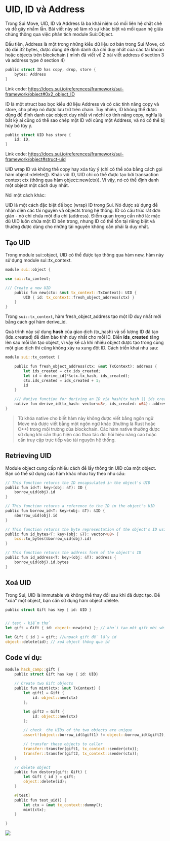 # UID, ID và Address

Trong Sui Move, UID, ID và Address là ba khái niệm có mối liên hệ chặt chẽ và dễ gây nhầm lẫn. Bài viết này sẽ làm rõ sự khác biệt và mối quan hệ giữa chúng thông qua việc phân tích module Sui::Object.

Đầu tiên, Address là một trong những kiểu dữ liệu cơ bản trong Sui Move, có độ dài 32 bytes, được dùng để định danh địa chỉ duy nhất của các tài khoản hoặc objects trên blockchain ( mình đã viết về 2 bài viết address ở section 3 và address type ở section 4) 


```rust
public struct ID has copy, drop, store {
    bytes: Address
}

```
Link code: https://docs.sui.io/references/framework/sui-framework/object#0x2_object_ID


ID là một struct bao bọc kiểu dữ liệu Address và có các tính năng copy và store, cho phép nó được lưu trữ trên chain. Tuy nhiên, ID không thể được dùng để định danh các object duy nhất vì nóchỉ  có tính năng copy, nghĩa là bất kỳ ai cũng có thể sao chép một ID với cùng một Address, và nó có thể bị hủy bỏ tùy ý.

```rust 
public struct UID has store {
    id: ID,
}

```

Link code: https://docs.sui.io/references/framework/sui-framework/object#struct-uid


UID wrap ID và không thể copy hay xóa tùy ý (chỉ có thể xóa bằng cách gọi hàm object::delete()). Khác với ID, UID chỉ có thể được tạo bởi transaction context ctx (thông qua hàm object::new(ctx)). Vì vậy, nó có thể định danh một object một cách duy nhất.

Nói một cách khác: 

UID là một cách đặc biệt để bọc (wrap) ID trong Sui. Nó được sử dụng để nhận diện các tài nguyên và objects trong hệ thống. ID có cấu trúc rất đơn giản - nó chỉ chứa một địa chỉ (address). Điểm quan trọng cần nhớ là: mặc dù UID luôn chứa một ID bên trong, nhưng ID có thể tồn tại riêng biệt và thường được dùng cho những tài nguyên không cần phải là duy nhất.


## Tạo UID
Trong module sui::object, UID có thể được tạo thông qua hàm new, hàm này sử dụng module sui::tx_context.


```rust
module sui::object {

use sui::tx_context;

/// Create a new UID
    public fun new(ctx: &mut tx_context::TxContext): UID {
        UID { id: tx_context::fresh_object_address(ctx) }
    }
}

```

Trong `sui::tx_context`, hàm fresh_object_address tạo một ID duy nhất mới bằng cách gọi hàm derive_id. 

Quá trình này sử dụng **hash** của giao dịch (tx_hash) và số lượng ID đã tạo (ids_created) để đảm bảo tính duy nhất cho mỗi ID. Biến **ids_created** tăng lên sau mỗi lần tạo object, vì vậy kể cả khi nhiều object được tạo trong cùng một giao dịch thì cũng không xảy ra xung đột ID. Cách triển khai như sau:


```rust
module sui::tx_context {

    public fun fresh_object_address(ctx: &mut TxContext): address {
        let ids_created = ctx.ids_created;
        let id = derive_id(*&ctx.tx_hash, ids_created);
        ctx.ids_created = ids_created + 1;
        id
    }

    /// Native function for deriving an ID via hash(tx_hash || ids_created)
    native fun derive_id(tx_hash: vector<u8>, ids_created: u64): address;
}
```
> Từ khóa native cho biết hàm này không được viết bằng ngôn ngữ Move mà được viết bằng một ngôn ngữ khác (thường là Rust hoặc C++) trong môi trường của  blockchain. Các hàm native thường được sử dụng khi cần thực hiện các thao tác đòi hỏi hiệu năng cao hoặc cần truy cập trực tiếp vào tài nguyên hệ thống.

## **Retrieving UID**

Module object cung cấp nhiều cách để lấy thông tin UID của một object. Bạn có thể sử dụng các hàm khác nhau tùy theo nhu cầu:

```rust
// This function returns the ID encapsulated in the object's UID
public fun id<T: key>(obj: &T): ID {
    borrow_uid(obj).id
}

// This function returns a reference to the ID in the object's UID
public fun borrow_id<T: key>(obj: &T): &ID {
    &borrow_uid(obj).id
}

// This function returns the byte representation of the object's ID using BCS (Binary Canonical Serialization) encoding
public fun id_bytes<T: key>(obj: &T): vector<u8> {
    bcs::to_bytes(&borrow_uid(obj).id)
}

// This function returns the address form of the object's ID
public fun id_address<T: key>(obj: &T): address {
    borrow_uid(obj).id.bytes
}
```

## Xoá UID 

Trong Sui, UID là immutable và không thể thay đổi sau khi đã được tạo. Để "xóa" một object, bạn cần sử dụng hàm object::delete.

```rust
public struct Gift has key { id: UID }


// test - kiểm thử
let gift = Gift { id: object::new(ctx) }; // khởi tạo một gift mới với UID từ context

let Gift { id } = gift; //unpack gift để lấy id
object::delete(id); // xoá object thông qua id

```

## Code ví dụ: 

```rust
module hack_camp::gift {
    public struct Gift has key { id: UID}
    
    // Create two Gift objects 
    public fun mint(ctx: &mut TxContext) {
        let gift1 = Gift {
            id: object::new(ctx)
        };

        let gift2 = Gift {
            id: object::new(ctx)
        };

	    // check  the UIDs of the two objects are unique
        assert!(object::borrow_id(&gift1) != object::borrow_id(&gift2), 1);

        // transfer these objects to caller
        transfer::transfer(gift1, tx_context::sender(ctx));
        transfer::transfer(gift2, tx_context::sender(ctx));
    }

    // delete object
    public fun destory(gift: Gift) {
        let Gift { id } = gift;
        object::delete(id);
    }

    #[test]
    public fun test_uid() {
        let ctx = &mut tx_context::dummy();
        mint(ctx);
    }

}
```

![](../assets/Objects/UID_ID.png)

